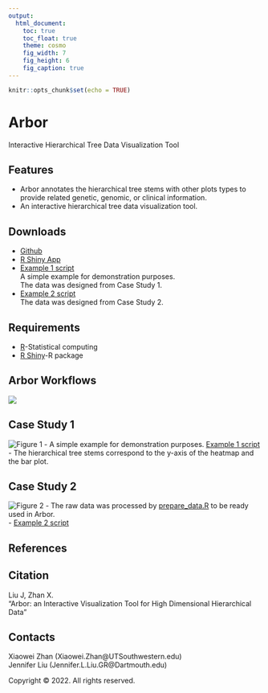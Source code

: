 ```yaml
---
output: 
  html_document:
    toc: true
    toc_float: true
    theme: cosmo
    fig_width: 7
    fig_height: 6
    fig_caption: true
---
```


```r
knitr::opts_chunk$set(echo = TRUE)
```
# Arbor 
  Interactive Hierarchical Tree Data Visualization Tool

## Features
* Arbor annotates the hierarchical tree stems with other plots types to provide related genetic, genomic, or clinical information.    
* An interactive hierarchical tree data visualization tool. 

## Downloads
* [Github](https://github.com/jliuob/Arbor){target="_blank"}  
* [R Shiny App](https://jennifer-liu-tree.shinyapps.io/tree/){target="_blank"}   
* [Example 1 script](https://raw.githubusercontent.com/jliuob/Arbor/main/example-1.zip "download")    
    A simple example for demonstration purposes.     
    The data was designed from Case Study 1. 
* [Example 2 script](https://raw.githubusercontent.com/jliuob/Arbor/main/example-2.zip "download")  
    The data was designed from Case Study 2.
  
## Requirements

* [R](https://www.r-project.org/)-Statistical computing
* [R Shiny](https://shiny.rstudio.com/)-R package

## Arbor Workflows
![](/Users/jenniferliu/Documents/Tree/workflow.png)

## Case Study 1
![Figure 1](/Users/jenniferliu/Documents/Tree/tree.nwk.jpg)
- A simple example for demonstration purposes. [Example 1 script](https://raw.githubusercontent.com/jliuob/Arbor/main/example-1.zip "download")    
- The hierarchical tree stems correspond to the y-axis of the heatmap and the bar plot.  

## Case Study 2
![Figure 2](/Users/jenniferliu/Documents/Tree/crc.nwk.png)
- The raw data was processed by [prepare_data.R](https://raw.githubusercontent.com/jliuob/Arbor/main/Example 2/prepare_data.R "download") to be ready used in Arbor.  
- [Example 2 script](https://raw.githubusercontent.com/jliuob/Arbor/main/example-2.zip "download")


## References


## Citation
Liu J, Zhan X.  
"Arbor: an Interactive Visualization Tool for High Dimensional Hierarchical Data"


## Contacts
Xiaowei Zhan (Xiaowei.Zhan@UTSouthwestern.edu)   
Jennifer Liu (Jennifer.L.Liu.GR@Dartmouth.edu)


<p>Copyright &copy; 2022. All rights reserved.</p>